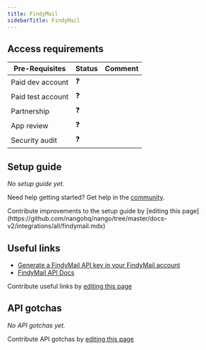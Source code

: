 ```yaml
---
title: FindyMail
sidebarTitle: FindyMail
---
```



<Overview />
<PreBuiltTooling />
<PreBuiltUseCases />

## Access requirements

| Pre-Requisites    | Status | Comment |
| ----------------- | ------ | ------- |
| Paid dev account  | ❓     |         |
| Paid test account | ❓     |         |
| Partnership       | ❓     |         |
| App review        | ❓     |         |
| Security audit    | ❓     |         |

## Setup guide

_No setup guide yet._

<Tip>Need help getting started? Get help in the [community](https://nango.dev/slack).</Tip>

<Note>
    Contribute improvements to the setup guide by [editing this page](https://github.com/nangohq/nango/tree/master/docs-v2/integrations/all/findymail.mdx)
</Note>

## Useful links

- [Generate a FindyMail API key in your FindyMail account](https://findymail.com)
- [FindyMail API Docs](https://findymail.com/api-docs)

<Note>Contribute useful links by [editing this page](https://github.com/nangohq/nango/tree/master/docs-v2/integrations/all/findymail.mdx)</Note>

## API gotchas

_No API gotchas yet._

<Note>Contribute API gotchas by [editing this page](https://github.com/nangohq/nango/tree/master/docs-v2/integrations/all/findymail.mdx)</Note>
